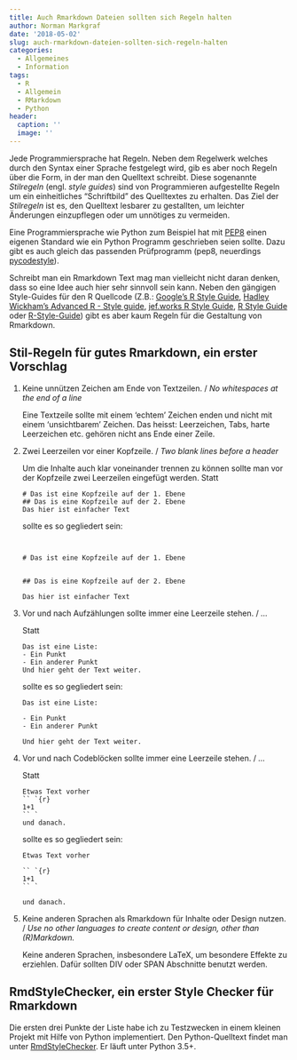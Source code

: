 ```yaml
---
title: Auch Rmarkdown Dateien sollten sich Regeln halten
author: Norman Markgraf
date: '2018-05-02'
slug: auch-rmarkdown-dateien-sollten-sich-regeln-halten
categories:
  - Allgemeines
  - Information
tags:
  - R
  - Allgemein
  - RMarkdown
  - Python
header:
  caption: ''
  image: ''
---
```


Jede Programmiersprache hat Regeln.
Neben dem Regelwerk welches durch den Syntax einer Sprache festgelegt wird, gib es aber noch Regeln über die Form, in der man den Quelltext schreibt.
Diese sogenannte *Stilregeln* (engl. *style guides*) sind von Programmieren aufgestellte Regeln um ein einheitliches "Schriftbild" des Quelltextes zu erhalten.
Das Ziel der *Stilregeln* ist es, den Quelltext lesbarer zu gestallten, um leichter Änderungen einzupflegen oder um unnötiges zu vermeiden.

Eine Programmiersprache wie Python zum Beispiel hat mit [PEP8](https://www.python.org/dev/peps/pep-0008/) einen eigenen Standard wie ein Python Programm geschrieben seien sollte. 
Dazu gibt es auch gleich das passenden Prüfprogramm (pep8, neuerdings [pycodestyle](https://github.com/PyCQA/pycodestyle)).

Schreibt man ein Rmarkdown Text mag man vielleicht nicht daran denken, dass so eine Idee auch hier sehr sinnvoll sein kann. 
Neben den gängigen Style-Guides für den R Quellcode (Z.B.: [Google's R Style Guide](https://google.github.io/styleguide/Rguide.xml), [Hadley Wickham's Advanced R - Style guide](http://adv-r.had.co.nz/Style.html), [jef.works R Style Guide](http://jef.works/R-style-guide/), [R Style Guide](https://csgillespie.wordpress.com/2010/11/23/r-style-guide/) oder [R-Style-Guide](https://github.com/rdatsci/PackagesInfo/wiki/R-Style-Guide)) gibt es aber kaum Regeln für die Gestaltung von Rmarkdown.


## Stil-Regeln für gutes Rmarkdown, ein erster Vorschlag

1. Keine unnützen Zeichen am Ende von Textzeilen. / *No whitespaces at the end of a line*
    
    Eine Textzeile sollte mit einem 'echtem' Zeichen enden und nicht mit einem 'unsichtbarem' Zeichen.
    Das heisst: Leerzeichen, Tabs, harte Leerzeichen etc. gehören nicht ans Ende einer Zeile.
    
2. Zwei Leerzeilen vor einer Kopfzeile. / *Two blank lines before a header*
    
    Um die Inhalte auch klar voneinander trennen zu können sollte man vor der Kopfzeile zwei Leerzeilen eingefügt werden.
    Statt
    
    ```
    # Das ist eine Kopfzeile auf der 1. Ebene
    ## Das is eine Kopfzeile auf der 2. Ebene
    Das hier ist einfacher Text
    ```
    
    sollte es so gegliedert sein:

    ```
    
    
    # Das ist eine Kopfzeile auf der 1. Ebene
    
    
    ## Das is eine Kopfzeile auf der 2. Ebene
    
    Das hier ist einfacher Text
    ```

3. Vor und nach Aufzählungen sollte immer eine Leerzeile stehen. / *...*
   
   Statt
   
   ```
   Das ist eine Liste:
   - Ein Punkt
   - Ein anderer Punkt
   Und hier geht der Text weiter.
   ```
   
   sollte es so gegliedert sein:
   
   ```
   Das ist eine Liste:

   - Ein Punkt
   - Ein anderer Punkt

   Und hier geht der Text weiter.
   ```
   
4. Vor und nach Codeblöcken sollte immer eine Leerzeile stehen. / *...*

   Statt
   
   ```
   Etwas Text vorher
   `` `{r}
   1+1
   `` `
   und danach.
   ```
   
   sollte es so gegliedert sein:
   
   ```
   Etwas Text vorher
   
   `` `{r}
   1+1
   `` `
   
   und danach.
   ```
   
5. Keine anderen Sprachen als Rmarkdown für Inhalte oder Design nutzen. / *Use no other languages to create content or design, other than (R)Markdown.*

   Keine anderen Sprachen, insbesondere LaTeX, um besondere Effekte zu erziehlen. Dafür sollten DIV oder SPAN Abschnitte benutzt werden.


## RmdStyleChecker, ein erster Style Checker für Rmarkdown

Die ersten drei Punkte der Liste habe ich zu Testzwecken in einem kleinen Projekt mit Hilfe von Python implementiert.
Den Python-Quelltext findet man unter [RmdStyleChecker](https://github.com/NMarkgraf/RmdStyleChecker). Er läuft unter Python 3.5+.

